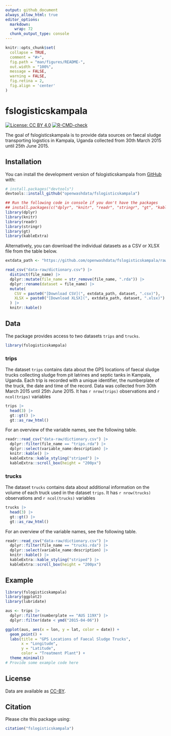 ```yaml
---
output: github_document
always_allow_html: true
editor_options: 
  markdown: 
    wrap: 72
  chunk_output_type: console
---
```


<!-- README.md is generated from README.Rmd. Please edit that file -->

```r
knitr::opts_chunk$set(
  collapse = TRUE,
  comment = "#>",
  fig.path = "man/figures/README-",
  out.width = "100%",
  message = FALSE,
  warning = FALSE,
  fig.retina = 2,
  fig.align = 'center'
)
```

# fslogisticskampala

<!-- badges: start -->

[![License: CC BY
4.0](https://img.shields.io/badge/License-CC_BY_4.0-lightgrey.svg)](https://creativecommons.org/licenses/by/4.0/)
[![R-CMD-check](https://github.com/openwashdata/fslogisticskampala/actions/workflows/R-CMD-check.yaml/badge.svg)](https://github.com/openwashdata/fslogisticskampala/actions/workflows/R-CMD-check.yaml)
<!-- badges: end -->

The goal of fslogisticskampala is to provide data sources on faecal sludge transporting logistics in Kampala, Uganda collected from 30th March 2015 until 25th June 2015. 

## Installation

You can install the development version of fslogisticskampala from
[GitHub](https://github.com/) with:

``` r
# install.packages("devtools")
devtools::install_github("openwashdata/fslogisticskampala")
```

```r
## Run the following code in console if you don't have the packages
## install.packages(c("dplyr", "knitr", "readr", "stringr", "gt", "kableExtra"))
library(dplyr)
library(knitr)
library(readr)
library(stringr)
library(gt)
library(kableExtra)
```

Alternatively, you can download the individual datasets as a CSV or XLSX
file from the table below.

```r

extdata_path <- "https://github.com/openwashdata/fslogisticskampala/raw/main/inst/extdata/"

read_csv("data-raw/dictionary.csv") |> 
  distinct(file_name) |> 
  dplyr::mutate(file_name = str_remove(file_name, ".rda")) |> 
  dplyr::rename(dataset = file_name) |> 
  mutate(
    CSV = paste0("[Download CSV](", extdata_path, dataset, ".csv)"),
    XLSX = paste0("[Download XLSX](", extdata_path, dataset, ".xlsx)")
  ) |> 
  knitr::kable()

```

## Data

The package provides access to two datasets `trips` and `trucks`. 

```r
library(fslogisticskampala)
```

### trips

The dataset `trips` contains data about the GPS locations of faecal sludge trucks collecting sludge from pit latrines and septic tanks in Kampala, Uganda. Each trip is recorded with a unique identifier, the numberplate of the truck, the date and time of the record. Data was collected from 30th March 2015 until 25th June 2015.
It has `r nrow(trips)` observations and `r ncol(trips)` variables

```r
trips |> 
  head(3) |> 
  gt::gt() |>
  gt::as_raw_html()
```

For an overview of the variable names, see the following table.

```r
readr::read_csv("data-raw/dictionary.csv") |>
  dplyr::filter(file_name == "trips.rda") |>
  dplyr::select(variable_name:description) |> 
  knitr::kable() |> 
  kableExtra::kable_styling("striped") |> 
  kableExtra::scroll_box(height = "200px")
```

### trucks

The dataset `trucks` contains data about additional information on the volume of each truck used in the dataset `trips`.
It has `r nrow(trucks)` observations and `r ncol(trucks)` variables

```r
trucks |> 
  head(3) |> 
  gt::gt() |>
  gt::as_raw_html()
```

For an overview of the variable names, see the following table.

```r
readr::read_csv("data-raw/dictionary.csv") |>
  dplyr::filter(file_name == "trucks.rda") |>
  dplyr::select(variable_name:description) |> 
  knitr::kable() |> 
  kableExtra::kable_styling("striped") |> 
  kableExtra::scroll_box(height = "200px")
```

## Example

```r
library(fslogisticskampala)
library(ggplot2)
library(lubridate)

aus <- trips |>
  dplyr::filter(numberplate == "AUS 119X") |>
  dplyr::filter(date < ymd("2015-04-06"))

ggplot(aus, aes(x = lon, y = lat, color = date)) +
  geom_point() +
  labs(title = "GPS Locations of Faecal Sludge Trucks",
       x = "Longitude",
       y = "Latitude",
       color = "Treatment Plant") +
  theme_minimal()
# Provide some example code here
```


## License

Data are available as
[CC-BY](https://github.com/openwashdata/fslogisticskampala/blob/main/LICENSE.md).

## Citation

Please cite this package using:

```r
citation("fslogisticskampala")
```
